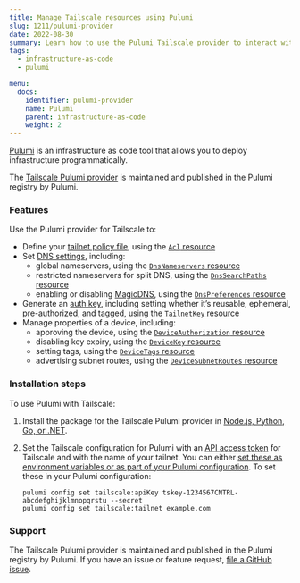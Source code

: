 ```yaml
---
title: Manage Tailscale resources using Pulumi
slug: 1211/pulumi-provider
date: 2022-08-30
summary: Learn how to use the Pulumi Tailscale provider to interact with the Tailscale API.
tags:
  - infrastructure-as-code
  - pulumi

menu:
  docs:
    identifier: pulumi-provider
    name: Pulumi
    parent: infrastructure-as-code
    weight: 2
---
```


[Pulumi][pulumi] is an infrastructure as code tool that allows you to deploy infrastructure programmatically.

The [Tailscale Pulumi provider][pulumi-provider] is maintained and published in the Pulumi registry by Pulumi.

### Features

Use the Pulumi provider for Tailscale to:

- Define your [tailnet policy file][acls], using the [`Acl` resource][acl-resource]
- Set [DNS settings][dns], including:
  - global nameservers, using the [`DnsNameservers` resource][dns-nameservers-resource]
  - restricted nameservers for split DNS, using the [`DnsSearchPaths` resource][dns-search-paths-resource]
  - enabling or disabling [MagicDNS][magicdns], using the
    [`DnsPreferences` resource][dns-preferences-resource]
- Generate an [auth key][auth-key], including setting whether it’s reusable, ephemeral, pre-authorized, and tagged,
  using the [`TailnetKey` resource][key-resource]
- Manage properties of a device, including:
  - approving the device, using the [`DeviceAuthorization` resource][device-authorization-resource]
  - disabling key expiry, using the [`DeviceKey` resource][device-key-resource]
  - setting tags, using the [`DeviceTags` resource][device-tags-resource]
  - advertising subnet routes, using the [`DeviceSubnetRoutes` resource][device-subnet-routes-resource]

### Installation steps

To use Pulumi with Tailscale:

1. Install the package for the Tailscale Pulumi provider in [Node.js, Python, Go, or .NET][package].

1. Set the Tailscale configuration for Pulumi with an [API access token](/kb/1101/api/) for Tailscale and with the name of your tailnet. You can either
   [set these as environment variables or as part of your Pulumi configuration][config-options]. To set these in your Pulumi configuration:

   ```shell
   pulumi config set tailscale:apiKey tskey-1234567CNTRL-abcdefghijklmnopqrstu --secret
   pulumi config set tailscale:tailnet example.com
   ```

### Support

The Tailscale Pulumi provider is maintained and published in the Pulumi registry by Pulumi.
If you have an issue or feature request, [file a GitHub issue][github-issue].

[acl-resource]: https://www.pulumi.com/registry/packages/tailscale/api-docs/acl/
[acls]: /kb/1018/acls/
[auth-key]: /kb/1085/auth-keys/
[config-options]: https://www.pulumi.com/registry/packages/tailscale/installation-configuration/#configuring-the-provider
[device-authorization-resource]: https://www.pulumi.com/registry/packages/tailscale/api-docs/deviceauthorization/
[device-key-resource]: https://www.pulumi.com/registry/packages/tailscale/api-docs/devicekey/
[device-subnet-routes-resource]: https://www.pulumi.com/registry/packages/tailscale/api-docs/devicesubnetroutes/
[device-tags-resource]: https://www.pulumi.com/registry/packages/tailscale/api-docs/devicetags/
[dns-nameservers-resource]: https://www.pulumi.com/registry/packages/tailscale/api-docs/dnsnameservers/
[dns-preferences-resource]: https://www.pulumi.com/registry/packages/tailscale/api-docs/dnspreferences/
[dns-search-paths-resource]: https://www.pulumi.com/registry/packages/tailscale/api-docs/dnssearchpaths/
[dns]: /kb/1054/dns/
[github-issue]: https://github.com/pulumi/pulumi-tailscale/issues
[key-resource]: https://www.pulumi.com/registry/packages/tailscale/api-docs/tailnetkey/
[magicdns]: /kb/1081/magicdns/
[package]: https://github.com/pulumi/pulumi-tailscale/blob/master/README.md#installing
[pulumi-provider]: https://www.pulumi.com/registry/packages/tailscale/
[pulumi]: https://www.pulumi.com/

